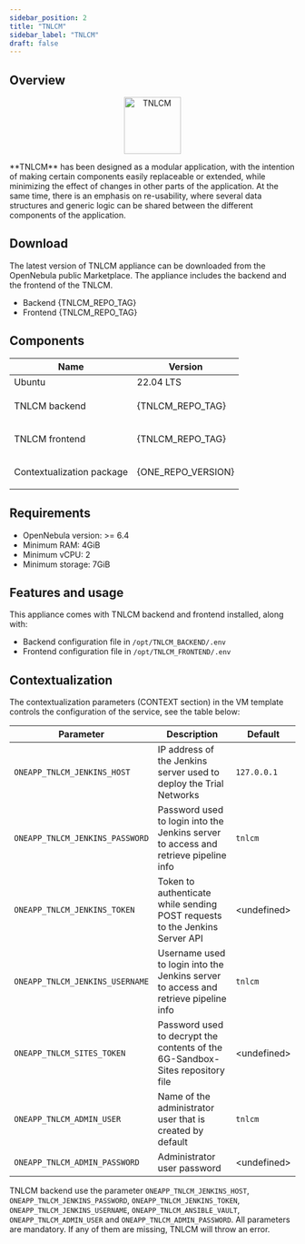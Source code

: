```yaml
---
sidebar_position: 2
title: "TNLCM"
sidebar_label: "TNLCM"
draft: false
---
```



## Overview

<p align="center">
  <Link to={TNLCM_BACKEND_REPO_URL}>
    <img src={TNLCM_BACKEND_LOGO} width="100" title="TNLCM" />
  </Link>
</p>

<Link to={TNLCM_BACKEND_REPO_URL}>**TNLCM**</Link> has been designed as a modular application, with the intention of making certain components easily replaceable or extended, while minimizing the effect of changes in other parts of the application. At the same time, there is an emphasis on re-usability, where several data structures and generic logic can be shared between the different components of the application.

## Download

The latest version of TNLCM appliance can be downloaded from the OpenNebula public Marketplace. The appliance includes the <Link to={TNLCM_BACKEND_REPO_URL}>backend</Link> and the <Link to={TNLCM_FRONTEND_REPO_URL}>frontend</Link> of the TNLCM.

- Backend <Link to={MARKETPLACE_APPLIANCE_TNLCM}>{TNLCM_REPO_TAG}</Link>
- Frontend <Link to={MARKETPLACE_APPLIANCE_TNLCM}>{TNLCM_REPO_TAG}</Link>

## Components

| Name                      | Version                   |
| ------------------------- | ------------------------- |
| Ubuntu                    | 22.04 LTS                 |
| TNLCM backend             | <p>{TNLCM_REPO_TAG}</p>   |
| TNLCM frontend            | <p>{TNLCM_REPO_TAG}</p>   |
| Contextualization package | <p>{ONE_REPO_VERSION}</p> |

## Requirements

* OpenNebula version: >= 6.4
* Minimum RAM: 4GiB
* Minimum vCPU: 2
* Minimum storage: 7GiB

## Features and usage

This appliance comes with TNLCM backend and frontend installed, along with:

- Backend configuration file in `/opt/TNLCM_BACKEND/.env`
- Frontend configuration file in `/opt/TNLCM_FRONTEND/.env`

## Contextualization

The contextualization parameters (<Link to={ONE_DOCS_MANAGEMENT_OPERATIONS}>CONTEXT section</Link>) in the VM template controls the configuration of the service, see the table below:

| Parameter                            | Description                                                                          | Default        |
| ------------------------------------ | ------------------------------------------------------------------------------------ | -------------- |
| ``ONEAPP_TNLCM_JENKINS_HOST``        | IP address of the Jenkins server used to deploy the Trial Networks                   | ``127.0.0.1``  |
| ``ONEAPP_TNLCM_JENKINS_PASSWORD``    | Password used to login into the Jenkins server to access and retrieve pipeline info  | ``tnlcm``      |
| ``ONEAPP_TNLCM_JENKINS_TOKEN``       | Token to authenticate while sending POST requests to the Jenkins Server API          | \<undefined\>  |
| ``ONEAPP_TNLCM_JENKINS_USERNAME``    | Username used to login into the Jenkins server to access and retrieve pipeline info  | ``tnlcm``      |
| ``ONEAPP_TNLCM_SITES_TOKEN``         | Password used to decrypt the contents of the 6G-Sandbox-Sites repository file        | \<undefined\>  |
| ``ONEAPP_TNLCM_ADMIN_USER``          | Name of the administrator user that is created by default                            | ``tnlcm``      |
| ``ONEAPP_TNLCM_ADMIN_PASSWORD``      | Administrator user password                                                          | \<undefined\>  |

TNLCM backend use the parameter ``ONEAPP_TNLCM_JENKINS_HOST``, ``ONEAPP_TNLCM_JENKINS_PASSWORD``, ``ONEAPP_TNLCM_JENKINS_TOKEN``, ``ONEAPP_TNLCM_JENKINS_USERNAME``, ``ONEAPP_TNLCM_ANSIBLE_VAULT``, ``ONEAPP_TNLCM_ADMIN_USER`` and ``ONEAPP_TNLCM_ADMIN_PASSWORD``. All parameters are mandatory. If any of them are missing, TNLCM will throw an error.
